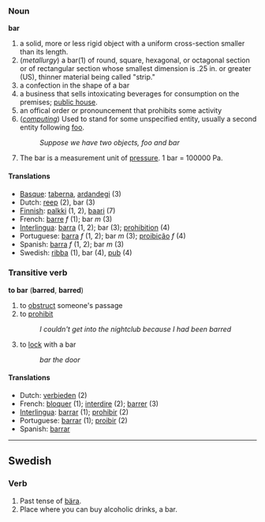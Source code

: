 ===Noun===
'''bar'''

# a solid, more or less rigid object with a uniform cross-section smaller than its length.
# (''metallurgy'') a bar(1) of round, square, hexagonal, or octagonal section or of rectangular section whose smallest dimension is .25 in. or greater (US), thinner material being called "strip."
# a confection in the shape of a bar
# a business that sells intoxicating beverages for consumption on the premises; [[public house]].
# an offical order or pronouncement that prohibits some activity
# (''[[computing]]'') Used to stand for some unspecified entity, usually a second entity following [[foo]].
#: ''Suppose we have two objects, foo and bar''
# The bar is a measurement unit of [[pressure]]. 1 bar = 100000 Pa.

====Translations====
*[[Basque]]: [[taberna]], [[ardandegi]] (3)
*Dutch: [[reep]] (2), bar (3)
*[[Finnish]]: [[palkki]] (1, 2), [[baari]] (7)
*French: [[barre]] ''f'' (1); bar ''m'' (3)
*[[Interlingua]]: [[barra]] (1, 2); bar (3); [[prohibition]] (4)
*Portuguese: [[barra]] ''f'' (1, 2); bar ''m'' (3); [[proibição]] ''f'' (4)
*Spanish: [[barra]] ''f'' (1, 2); bar ''m'' (3)
*Swedish: [[ribba]] (1), bar (4), [[pub]] (4)

===Transitive verb===
'''to bar''' ('''barred''', '''barred''')

# to [[obstruct]] someone's passage
# to [[prohibit]]
#:''I couldn't get into the nightclub because I had been barred''
# to [[lock]] with a bar
#:''bar the door''

====Translations====
*Dutch: [[verbieden]] (2)
*French: [[bloquer]] (1); [[interdire]] (2); [[barrer]] (3)
*[[Interlingua]]: [[barrar]] (1); [[prohibir]] (2)
*Portuguese: [[barrar]] (1); [[proibir]] (2)
*Spanish: [[barrar]]

----
==Swedish==
===Verb===
# Past tense of [[bära]].
# Place where you can buy alcoholic drinks, a bar.